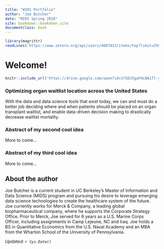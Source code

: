 ```yaml
---
title: "W201 Portfolio"
author: "Joe Butcher"
date: "MIDS Spring 2018"
site: bookdown::bookdown_site
documentclass: book
---
```


<!-- This won't be displayed but it will initialize your R session. Add any R libraries you need here. -->
```r
library(magrittr)
readLines('https://www.zotero.org/api/users/4687813/items/top?limit=25&format=bibtex&key=JMcEJAoYyrwc1MIQ8glGPxuU&v=1') %>% writeLines ('references.bib')
```


# Welcome! {-}

<!-- Below this line is just examples of how you can embed video from Google Drive. First you have to enable sharing, then just get the object ID which is that long string between d/ and /preview and will also be appended to any sharing link you generate for your video. -->
<p>
```r
knitr::include_url('https://drive.google.com/open?id=1fSDJ5gaFHLNA1fl-yIN6wxfyj0WHIaxP')
```

### Optimizing organ waitlist location across the United States {#MaximizeTheGiftOfLife}

With the data and data science tools that exist today, we can and must do a better job deciding where and when patients should be placed on an organ transplant waitlist, and enable data-driven decision making to drastically decrease waitlist mortality.

### Abstract of my second cool idea {-}

More to come...
  
### Abstract of my third cool idea {-}

More to come...

## About the author {-}

Joe Butcher is a current student in UC Berkeley's Master of Information and Data Science (MIDS) program and pursuing his desire to leverage emerging data science technologies to create the healthcare system of the future. Joe currently works for Merck & Company, a leading global biopharmaceutical company, where he supports the Corporate Strategy Office. Prior to Merck, Joe served for 6 years as a U.S. Marine Corps Officer, including assignments in Camp Lejeune, NC and Iraq. Joe holds a BS in Quantitative Economics from the U.S. Naval Academy and an MBA from the Wharton School of the University of Pennsylvania. 

*Updated: `r Sys.Date()`*
